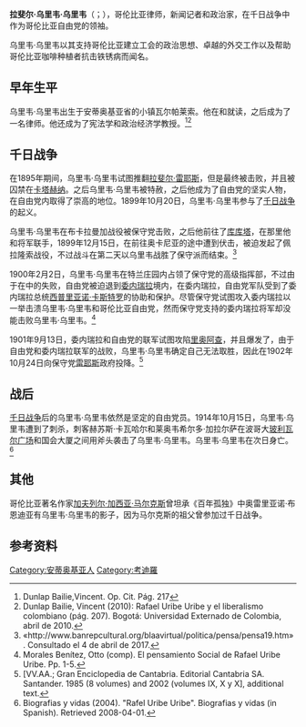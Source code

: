 {{Infobox officeholder
| name         = 拉斐尔·乌里韦·乌里韦
| original_name   = {{lang|es|Rafael Uribe Uribe}}
| image        = Rafael Uribe Uribe by Francisco Cano.png
| birth_name    = {{lang|es|Rafael Victor Zenón Uribe Uribe}}
| birth_date   = {{birth date|1859|4|12}}
| birth_place  = [[格拉纳达联合|格拉纳达联合]][[安蒂奥基亚省|安蒂奥基亚]][[瓦爾帕萊索_(安蒂奧基亞省)|瓦尔帕莱索]]
| death_date   = {{death date and age|1914|10|16|1859|4|12}}
| death_place  = [[哥伦比亚|哥伦比亚]][[波哥大|波哥大]]
| nationality   = {{COL}}
| profession    = 政治人物
| party         = [[哥伦比亚自由党|哥伦比亚自由党]]
| religion      = [[天主教|天主教]]
}}

'''拉斐尔·乌里韦·乌里韦'''（{{lang-es|'''Rafael Uribe Uribe'''}}；{{bd|1859年|4月12日|1914年|10月15日}}），哥伦比亚律师，新闻记者和政治家，在千日战争中作为哥伦比亚自由党的领袖。

乌里韦·乌里韦以其支持哥伦比亚建立工会的政治思想、卓越的外交工作以及帮助哥伦比亚咖啡种植者抗击铁锈病而闻名。

== 早年生平 ==

乌里韦·乌里韦出生于安蒂奥基亚省的小镇瓦尔帕莱索。他在{{link-es|安蒂奥基亚大学|Universidad de Antioquia}}和{{link-es|罗萨里奥大学|Universidad del Rosario}}就读，之后成为了一名律师。他还成为了宪法学和政治经济学教授。<ref> Dunlap Bailie,Vincent. Op. Cit. Pág. 217</ref><ref> Dunlap Bailie, Vincent (2010): Rafael Uribe Uribe y el liberalismo colombiano (pág. 207). Bogotá: Universidad Externado de Colombia, abril de 2010.</ref>

== 千日战争 ==

在1895年期间，乌里韦·乌里韦试图推翻[[拉斐尔·雷耶斯·普列托|拉斐尔·雷耶斯]]，但是最终被击败，并且被囚禁在[[卡塔赫纳_(哥伦比亚)|卡塔赫纳]]。之后乌里韦·乌里韦被特赦，之后他成为了自由党的坚实人物，在自由党内取得了崇高的地位。1899年10月20日，乌里韦·乌里韦参与了[[千日戰爭|千日战争]]的起义。

乌里韦·乌里韦在布卡拉曼加战役被保守党击败，之后他前往了[[库库塔|库库塔]]，在那里他和{{link-es|本哈明·埃雷拉|Benjamín Herrera}}将军联手，1899年12月15日，在前往奥卡尼亚的途中遭到伏击，被迫发起了佩拉隆索战役，不过战斗在第二天以乌里韦战胜了保守派而结束。<ref>«http://www.banrepcultural.org/blaavirtual/politica/pensa/pensa19.htm» {{Wayback|url=http://www.banrepcultural.org/blaavirtual/politica/pensa/pensa19.htm |date=20171109175311 }}. Consultado el 4 de abril de 2017.</ref>

1900年2月2日，乌里韦·乌里韦在特兰庄园内占领了保守党的高级指挥部，不过由于在{{link-en|帕隆内格罗战役|Battle_of_Palonegro}}中的失败，自由党被迫退到[[委内瑞拉|委内瑞拉]]境内，在委内瑞拉，自由党军队受到了委内瑞拉总统[[西普里亚诺·卡斯特罗|西普里亚诺·卡斯特罗]]的协助和保护。尽管保守党试图攻入委内瑞拉以一举击溃乌里韦·乌里韦和哥伦比亚自由党，然而保守党支持的委内瑞拉将军{{link-es|卡洛斯·兰赫尔·加尔比拉斯|Carlos Rangel Garbiras}}却没能击败乌里韦·乌里韦。<ref> Morales Benítez, Otto (comp). El pensamiento Social de Rafael Uribe Uribe. Pp. 1-5.</ref>

1901年9月13日，委内瑞拉和自由党的联军试图攻陷[[里奧阿查|里奥阿查]]，并且爆发了{{link-es|卡拉苏阿战役|Batalla de Carazúa}}，由于自由党和委内瑞拉联军的战败，乌里韦·乌里韦确定自己无法取胜，因此在1902年10月24日向保守党[[拉斐尔·雷耶斯·普列托|雷耶斯]]政府投降。<ref> [VV.AA.; Gran Enciclopedia de Cantabria. Editorial Cantabria SA. Santander. 1985 (8 volumes) and 2002 (volumes IX, X y X], additional text.</ref>

== 战后 ==

[[千日戰爭|千日战争]]后的乌里韦·乌里韦依然是坚定的自由党员。1914年10月15日，乌里韦·乌里韦遭到了刺杀，刺客赫苏斯·卡瓦哈尔和莱奥韦希尔多·加拉尔萨在波哥大[[玻利瓦尔广场|玻利瓦尔广场]]和国会大厦之间用斧头袭击了乌里韦·乌里韦。乌里韦·乌里韦在次日身亡。<ref> Biografias y vidas (2004). "Rafel Uribe Uribe". Biografias y vidas (in Spanish). Retrieved 2008-04-01.</ref>

== 其他 ==

哥伦比亚著名作家[[加夫列尔·加西亚·马尔克斯|加夫列尔·加西亚·马尔克斯]]曾坦承《百年孤独》中奥雷里亚诺·布恩迪亚有乌里韦·乌里韦的影子，因为马尔克斯的祖父曾参加过千日战争。

== 参考资料 ==

[[Category:安蒂奥基亚人|Category:安蒂奥基亚人]]
[[Category:考迪羅|Category:考迪羅]]